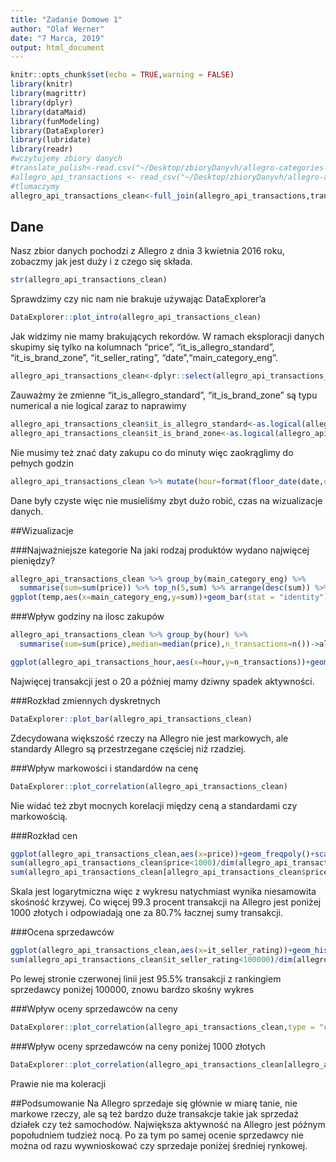```yaml
---
title: "Zadanie Domowe 1"
author: "Olaf Werner"
date: "7 Marca, 2019"
output: html_document
---
```


```r
knitr::opts_chunk$set(echo = TRUE,warning = FALSE)
library(knitr)
library(magrittr)
library(dplyr)
library(dataMaid)
library(funModeling)
library(DataExplorer)
library(lubridate)
library(readr)
#wczytujemy zbiory danych
#translate_polish<-read.csv("~/Desktop/zbioryDanyvh/allegro-categories-eng.txt",sep = ";")
#allegro_api_transactions <- read_csv("~/Desktop/zbioryDanyvh/allegro-api-transactions.csv")
#tlumaczymy
allegro_api_transactions_clean<-full_join(allegro_api_transactions,translate_polish)
```

## Dane
Nasz zbior danych pochodzi z Allegro z dnia 3 kwietnia 2016 roku, zobaczmy jak jest duży i z czego się składa.
```r
str(allegro_api_transactions_clean)
```

Sprawdzimy czy nic nam nie brakuje używając DataExplorer'a

```r
DataExplorer::plot_intro(allegro_api_transactions_clean)
```

Jak widzimy nie mamy brakujących rekordów. W ramach eksploracji danych skupimy się tylko na kolumnach "price", "it_is_allegro_standard", "it_is_brand_zone", "it_seller_rating", "date","main_category_eng".

```r
allegro_api_transactions_clean<-dplyr::select(allegro_api_transactions_clean,c("price", "it_is_allegro_standard", "it_is_brand_zone", "it_seller_rating", "date","main_category_eng"))
```


Zauważmy że zmienne "it_is_allegro_standard", "it_is_brand_zone" są typu numerical a nie logical zaraz to naprawimy
```r
allegro_api_transactions_clean$it_is_allegro_standard<-as.logical(allegro_api_transactions_clean$it_is_allegro_standard)
allegro_api_transactions_clean$it_is_brand_zone<-as.logical(allegro_api_transactions_clean$it_is_brand_zone)

```

Nie musimy też znać daty zakupu co do minuty więc zaokrąglimy do pełnych godzin

```r
allegro_api_transactions_clean %>% mutate(hour=format(floor_date(date,unit = "hour"),"%H")) %>% select(-"date") -> allegro_api_transactions_clean
```

Dane były czyste więc nie musieliśmy zbyt dużo robić, czas na wizualizacje danych.

##Wizualizacje

###Najważniejsze kategorie
Na jaki rodzaj produktów wydano najwięcej pieniędzy?

```r
allegro_api_transactions_clean %>% group_by(main_category_eng) %>%
  summarise(sum=sum(price)) %>% top_n(5,sum) %>% arrange(desc(sum)) %>% mutate(main_category_eng=factor(main_category_eng,main_category_eng)) ->temp
ggplot(temp,aes(x=main_category_eng,y=sum))+geom_bar(stat = "identity")
```

###Wpływ godziny na ilosc zakupów

```r
allegro_api_transactions_clean %>% group_by(hour) %>% 
  summarise(sum=sum(price),median=median(price),n_transactions=n())->allegro_api_transactions_hour

ggplot(allegro_api_transactions_hour,aes(x=hour,y=n_transactions))+geom_bar(stat="identity")+coord_polar()

```

Najwięcej transakcji jest o 20 a później mamy dziwny spadek aktywności.


###Rozkład zmiennych dyskretnych
```r
DataExplorer::plot_bar(allegro_api_transactions_clean)
```

Zdecydowana większość rzeczy na Allegro nie jest markowych, ale standardy Allegro są przestrzegane częściej niż rzadziej.

###Wpływ markowości i standardów na cenę
```r
DataExplorer::plot_correlation(allegro_api_transactions_clean)
```

Nie widać też zbyt mocnych korelacji między ceną a standardami czy markowością.


###Rozkład cen

```r
ggplot(allegro_api_transactions_clean,aes(x=price))+geom_freqpoly()+scale_x_log10()
sum(allegro_api_transactions_clean$price<1000)/dim(allegro_api_transactions_clean)[1]
sum(allegro_api_transactions_clean[allegro_api_transactions_clean$price<1000,]$price)/sum(allegro_api_transactions_clean$price)
```
Skala jest logarytmiczna więc z wykresu natychmiast wynika niesamowita skośność krzywej. Co więcej 99.3 procent transakcji na Allegro jest poniżej 1000 złotych i odpowiadają one za 80.7% łacznej sumy transakcji.

###Ocena sprzedawców

```r
ggplot(allegro_api_transactions_clean,aes(x=it_seller_rating))+geom_histogram()+geom_vline(xintercept = 100000,col="red")
sum(allegro_api_transactions_clean$it_seller_rating<100000)/dim(allegro_api_transactions_clean)[1]

```
Po lewej stronie czerwonej linii jest 95.5% transakcji z rankingiem sprzedawcy poniżej 100000, znowu bardzo skośny wykres


###Wpływ oceny sprzedawców na ceny
```r
DataExplorer::plot_correlation(allegro_api_transactions_clean,type = "continuous")
```

###Wpływ oceny sprzedawców na ceny poniżej 1000 złotych
```r
DataExplorer::plot_correlation(allegro_api_transactions_clean[allegro_api_transactions_clean$price<1000,],type = "continuous")
```


Prawie nie ma koleracji


##Podsumowanie
Na Allegro sprzedaje się głównie w miarę tanie, nie markowe rzeczy, ale są też bardzo duże transakcje takie jak sprzedaż działek czy też samochodów. Największa aktywność na Allegro jest późnym popołudniem tudzież nocą. Po za tym po samej ocenie sprzedawcy nie można od razu wywnioskować czy sprzedaje poniżej średniej rynkowej.

